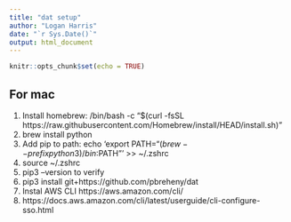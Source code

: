 ```yaml
---
title: "dat setup"
author: "Logan Harris"
date: "`r Sys.Date()`"
output: html_document
---
```


```r
knitr::opts_chunk$set(echo = TRUE)
```

## For mac

1. Install homebrew:
/bin/bash -c "$(curl -fsSL https://raw.githubusercontent.com/Homebrew/install/HEAD/install.sh)"
2. brew install python
3. Add pip to path: echo 'export PATH="$(brew --prefix python3)/bin:$PATH"' >> ~/.zshrc
4. source ~/.zshrc
5. pip3 --version to verify
6. pip3 install git+https://github.com/pbreheny/dat
7. Instal AWS CLI https://aws.amazon.com/cli/
8. https://docs.aws.amazon.com/cli/latest/userguide/cli-configure-sso.html
